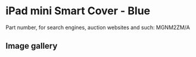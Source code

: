 
# iPad mini Smart Cover - Blue

Part number, for search engines, auction websites and such: MGNM2ZM/A

## Image gallery

<div style={{ width: "768px" }}>
  <GalleryComponent
    images={[
      {
        original: "/everysource/MGNM2.webp",
        thumbnail: "/everypreview/MGNM2.webp",
      },
      {
        original: "/everysource/MGNM2_AV1_GOLD.webp",
        thumbnail: "/everypreview/MGNM2_AV1_GOLD.webp",
      },
      {
        original: "/everysource/MGNM2_AV1_SILVER.webp",
        thumbnail: "/everypreview/MGNM2_AV1_SILVER.webp",
      },
      {
        original: "/everysource/MGNM2_AV1_SPACE_GRAY.webp",
        thumbnail: "/everypreview/MGNM2_AV1_SPACE_GRAY.webp",
      },
      {
        original: "/everysource/MGNM2_AV2.webp",
        thumbnail: "/everypreview/MGNM2_AV2.webp",
      },
      {
        original: "/everysource/MGNM2_AV3.webp",
        thumbnail: "/everypreview/MGNM2_AV3.webp",
      },
      {
        original: "/everysource/MGNM2_AV4.webp",
        thumbnail: "/everypreview/MGNM2_AV4.webp",
      },
      {
        original: "/everysource/MGNM2_AV5.webp",
        thumbnail: "/everypreview/MGNM2_AV5.webp",
      }
    ]}
  />
</div>